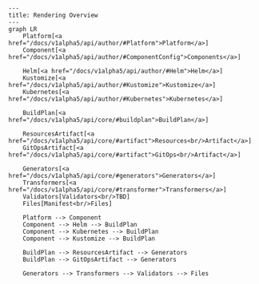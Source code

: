 ```mermaid
---
title: Rendering Overview
---
graph LR
    Platform[<a href="/docs/v1alpha5/api/author/#Platform">Platform</a>]
    Component[<a href="/docs/v1alpha5/api/author/#ComponentConfig">Components</a>]

    Helm[<a href="/docs/v1alpha5/api/author/#Helm">Helm</a>]
    Kustomize[<a href="/docs/v1alpha5/api/author/#Kustomize">Kustomize</a>]
    Kubernetes[<a href="/docs/v1alpha5/api/author/#Kubernetes">Kubernetes</a>]

    BuildPlan[<a href="/docs/v1alpha5/api/core/#buildplan">BuildPlan</a>]

    ResourcesArtifact[<a href="/docs/v1alpha5/api/core/#artifact">Resources<br/>Artifact</a>]
    GitOpsArtifact[<a href="/docs/v1alpha5/api/core/#artifact">GitOps<br/>Artifact</a>]

    Generators[<a href="/docs/v1alpha5/api/core/#generators">Generators</a>]
    Transformers[<a href="/docs/v1alpha5/api/core/#transformer">Transformers</a>]
    Validators[Validators<br/>TBD]
    Files[Manifest<br/>Files]

    Platform --> Component
    Component --> Helm --> BuildPlan
    Component --> Kubernetes --> BuildPlan
    Component --> Kustomize --> BuildPlan

    BuildPlan --> ResourcesArtifact --> Generators
    BuildPlan --> GitOpsArtifact --> Generators

    Generators --> Transformers --> Validators --> Files
```
